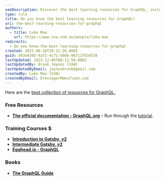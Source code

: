 ```yaml
---
seoDescription: Discover the best learning resources for GraphQL, including official documentation, training courses, and books, to boost your skills and expertise.
type: rule
title: Do you know the best learning resources for GraphQL?
uri: the-best-learning-resources-for-graphql
authors:
  - title: Luke Mao
    url: https://www.ssw.com.au/people/luke-mao
redirects:
  - do-you-know-the-best-learning-resources-for-graphql
created: 2022-08-16T20:21:26.000Z
guid: d43e4393-4a71-4c72-b0db-967127634538
lastUpdated: 2023-12-06T00:11:50.000Z
lastUpdatedBy: Brook Jeynes [SSW]
lastUpdatedByEmail: jeynesbrook@gmail.com
createdBy: Luke Mao [SSW]
createdByEmail: ErenJagerM@outlook.com
---
```


Here are the [best collection of resources for GraphQL.](/rules-to-better-web-api-graphql#the-best-graphql-resources)

### Free Resources

- **[The official documentation - GraphQL.org](https://graphql.org/)** **\-** Run through the [tutorial](https://graphql.org/learn/).

### Training Courses $

- **[Introduction to Gatsby, v2](https://frontendmasters.com/courses/gatsby-v2/)**
- **[Intermediate Gatsby, v2](https://frontendmasters.com/courses/intermediate-gatsby-v2/)**
- **[Egghead.io - GraphQL](https://egghead.io/q/graphql)**

### Books

- **[The GraphQL Guide](https://graphql.guide/)**
